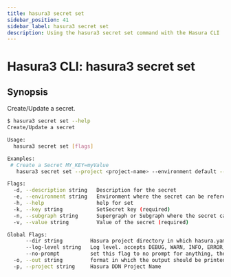 ```yaml
---
title: hasura3 secret set
sidebar_position: 41
sidebar_label: hasura3 secret set
description: Using the hasura3 secret set command with the Hasura CLI
---
```


# Hasura3 CLI: hasura3 secret set 

## Synopsis
Create/Update a secret.

```bash
$ hasura3 secret set --help
Create/Update a secret

Usage:
  hasura3 secret set [flags]

Examples:
 # Create a Secret MY_KEY=myValue
   hasura3 secret set --project <project-name> --environment default --subgraph default --key MY_KEY --value myValue --description "test secret"

Flags:
  -d, --description string   Description for the secret
  -e, --environment string   Environment where the secret can be referenced (required)
  -h, --help                 help for set
  -k, --key string           SetSecret key (required)
  -n, --subgraph string      Supergraph or Subgraph where the secret can be referenced
  -v, --value string         Value of the secret (required)

Global Flags:
      --dir string         Hasura project directory in which hasura.yaml is present (default ".")
      --log-level string   Log level. accepts DEBUG, WARN, INFO, ERROR, FATAL (default "INFO")
      --no-prompt          set this flag to no prompt for anything, the command fails if any input is missing
  -o, --out string         format in which the output should be printed, accepts table, json and yaml (default "table")
  -p, --project string     Hasura DDN Project Name
```

